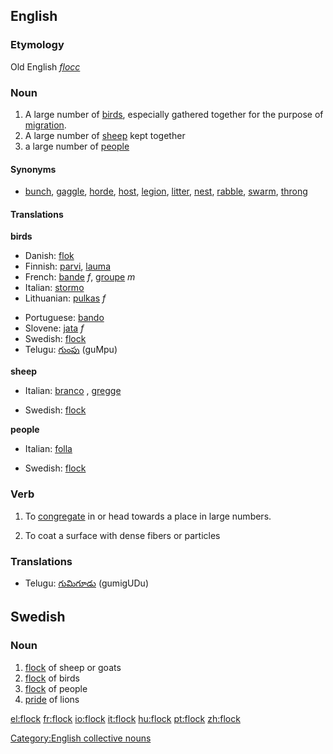 ==English==
===Etymology===
Old English ''[[flocc]]''

===Noun===
{{en-noun}}

# A large number of [[bird]]s, especially gathered together for the purpose of [[migration]].
# A large number of [[sheep]] kept together
# a large number of [[people]]

====Synonyms====
*[[bunch]], [[gaggle]], [[horde]], [[host]], [[legion]], [[litter]], [[nest]], [[rabble]], [[swarm]], [[throng]]

====Translations====
'''birds'''
{{top}}
*Danish: [[flok]]
*Finnish: [[parvi]], [[lauma]]
*French: [[bande]] ''f'', [[groupe]] ''m''
*Italian: [[stormo]] {{m}}
*Lithuanian: [[pulkas]] ''f''
{{mid}}
*Portuguese: [[bando]]
*Slovene: [[jata]] ''f''
*Swedish: [[flock#Swedish|flock]] {{c}}
*Telugu: [[గుంపు]] (guMpu)
{{bottom}}
'''sheep'''
{{top}}
*Italian: [[branco]] {{m}}, [[gregge]] {{m}}
{{mid}}
*Swedish: [[flock#Swedish|flock]] {{c}}
{{bottom}}
'''people'''
{{top}}
*Italian: [[folla]] {{f}}
{{mid}}
*Swedish: [[flock#Swedish|flock]] {{c}}
{{bottom}}

===Verb===
{{en-verb}}

# {{transitive}} To [[congregate]] in or head towards a place in large numbers.
# {{transitive}} To coat a surface with dense fibers or particles

===Translations===
*Telugu: [[గుమిగూడు]] (gumigUDu)

[[Category:English collective nouns]]

==Swedish==
===Noun===
{{sv-noun-reg-ar}}
#[[flock]] of sheep or goats
#[[flock]] of birds
#[[flock]] of people
#[[pride]] of lions

[[el:flock]]
[[fr:flock]]
[[io:flock]]
[[it:flock]]
[[hu:flock]]
[[pt:flock]]
[[zh:flock]]